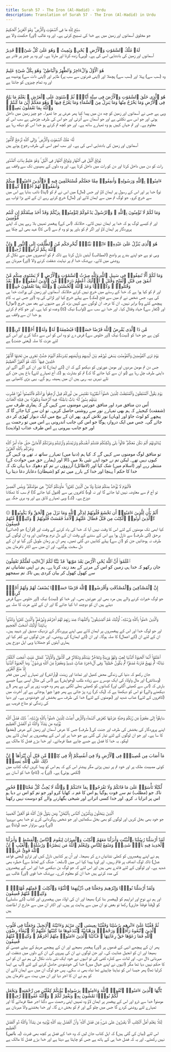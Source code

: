 ```yaml
---
title: Surah 57 - The Iron (Al-Hadid) - Urdu
description: Translation of Surah 57 - The Iron (Al-Hadid) in Urdu
---
```





<Aside type="quran" title="1">
سَبَّحَ لِلَّهِ مَا فِى ٱلسَّمَٰوَٰتِ وَٱلْأَرْضِ ۖ وَهُوَ ٱلْعَزِيزُ ٱلْحَكِيمُ
</Aside>

<Aside type="reference" title="1">
جو مخلوق آسمانوں اور زمین میں ہے خدا کی تسبیح کرتی ہے۔ اور وہ غالب (اور) حکمت والا ہے
</Aside>

---

<Aside type="quran" title="2">
لَهُۥ مُلْكُ ٱلسَّمَٰوَٰتِ وَٱلْأَرْضِ ۖ يُحْىِۦ وَيُمِيتُ ۖ وَهُوَ عَلَىٰ كُلِّ شَىْءٍۢ قَدِيرٌ
</Aside>

<Aside type="reference" title="2">
آسمانوں اور زمین کی بادشاہی اسی کی ہے۔ (وہی) زندہ کرتا اور مارتا ہے۔ اور وہ ہر چیز پر قادر ہے
</Aside>

---

<Aside type="quran" title="3">
هُوَ ٱلْأَوَّلُ وَٱلْءَاخِرُ وَٱلظَّٰهِرُ وَٱلْبَاطِنُ ۖ وَهُوَ بِكُلِّ شَىْءٍ عَلِيمٌ
</Aside>

<Aside type="reference" title="3">
وہ (سب سے) پہلا اور (سب سے) پچھلا اور (اپنی قدرتوں سے سب پر) ظاہر اور (اپنی ذات سے) پوشیدہ ہے اور وہ تمام چیزوں کو جانتا ہے
</Aside>

---

<Aside type="quran" title="4">
هُوَ ٱلَّذِى خَلَقَ ٱلسَّمَٰوَٰتِ وَٱلْأَرْضَ فِى سِتَّةِ أَيَّامٍۢ ثُمَّ ٱسْتَوَىٰ عَلَى ٱلْعَرْشِ ۚ يَعْلَمُ مَا يَلِجُ فِى ٱلْأَرْضِ وَمَا يَخْرُجُ مِنْهَا وَمَا يَنزِلُ مِنَ ٱلسَّمَآءِ وَمَا يَعْرُجُ فِيهَا ۖ وَهُوَ مَعَكُمْ أَيْنَ مَا كُنتُمْ ۚ وَٱللَّهُ بِمَا تَعْمَلُونَ بَصِيرٌۭ
</Aside>

<Aside type="reference" title="4">
وہی ہے جس نے آسمانوں اور زمین کو چھ دن میں پیدا کیا پھر عرش پر جا ٹھہرا۔ جو چیز زمین میں داخل ہوتی اور جو اس سے نکلتی ہے اور جو آسمان سے اُترتی اور جو اس کی طرف چڑھتی ہے سب اس کو معلوم ہے۔ اور تم جہاں کہیں ہو وہ تمہارے ساتھ ہے۔ اور جو کچھ تم کرتے ہو خدا اس کو دیکھ رہا ہے
</Aside>

---

<Aside type="quran" title="5">
لَّهُۥ مُلْكُ ٱلسَّمَٰوَٰتِ وَٱلْأَرْضِ ۚ وَإِلَى ٱللَّهِ تُرْجَعُ ٱلْأُمُورُ
</Aside>

<Aside type="reference" title="5">
آسمانوں اور زمین کی بادشاہی اسی کی ہے۔ اور سب امور اسی کی طرف رجوع ہوتے ہیں
</Aside>

---

<Aside type="quran" title="6">
يُولِجُ ٱلَّيْلَ فِى ٱلنَّهَارِ وَيُولِجُ ٱلنَّهَارَ فِى ٱلَّيْلِ ۚ وَهُوَ عَلِيمٌۢ بِذَاتِ ٱلصُّدُورِ
</Aside>

<Aside type="reference" title="6">
رات کو دن میں داخل کرتا اور دن کو رات میں داخل کرتا ہے۔ اور وہ دلوں کے بھیدوں تک سے واقف ہے
</Aside>

---

<Aside type="quran" title="7">
ءَامِنُوا۟ بِٱللَّهِ وَرَسُولِهِۦ وَأَنفِقُوا۟ مِمَّا جَعَلَكُم مُّسْتَخْلَفِينَ فِيهِ ۖ فَٱلَّذِينَ ءَامَنُوا۟ مِنكُمْ وَأَنفَقُوا۟ لَهُمْ أَجْرٌۭ كَبِيرٌۭ
</Aside>

<Aside type="reference" title="7">
تو) خدا پر اور اس کے رسول پر ایمان لاؤ اور جس (مال) میں اس نے تم کو (اپنا) نائب بنایا ہے اس میں سے خرچ کرو۔ جو لوگ تم میں سے ایمان لائے اور (مال) خرچ کرتے رہے ان کے لئے بڑا ثواب ہے
</Aside>

---

<Aside type="quran" title="8">
وَمَا لَكُمْ لَا تُؤْمِنُونَ بِٱللَّهِ ۙ وَٱلرَّسُولُ يَدْعُوكُمْ لِتُؤْمِنُوا۟ بِرَبِّكُمْ وَقَدْ أَخَذَ مِيثَٰقَكُمْ إِن كُنتُم مُّؤْمِنِينَ
</Aside>

<Aside type="reference" title="8">
اور تم کیسے لوگ ہو کہ خدا پر ایمان نہیں لاتے۔ حالانکہ (اس کے) پیغمبر تمہیں بلا رہے ہیں کہ اپنے پروردگار پر ایمان لاؤ اور اگر تم کو باور ہو تو وہ تم سے (اس کا) عہد بھی لے چکا ہے
</Aside>

---

<Aside type="quran" title="9">
هُوَ ٱلَّذِى يُنَزِّلُ عَلَىٰ عَبْدِهِۦٓ ءَايَٰتٍۭ بَيِّنَٰتٍۢ لِّيُخْرِجَكُم مِّنَ ٱلظُّلُمَٰتِ إِلَى ٱلنُّورِ ۚ وَإِنَّ ٱللَّهَ بِكُمْ لَرَءُوفٌۭ رَّحِيمٌۭ
</Aside>

<Aside type="reference" title="9">
وہی تو ہے جو اپنے بندے پر واضح (المطالب) آیتیں نازل کرتا ہے تاکہ تم کو اندھیروں میں سے نکال کر روشنی میں لائے۔ بےشک خدا تم پر نہایت شفقت کرنے والا (اور) مہربان ہے
</Aside>

---

<Aside type="quran" title="10">
وَمَا لَكُمْ أَلَّا تُنفِقُوا۟ فِى سَبِيلِ ٱللَّهِ وَلِلَّهِ مِيرَٰثُ ٱلسَّمَٰوَٰتِ وَٱلْأَرْضِ ۚ لَا يَسْتَوِى مِنكُم مَّنْ أَنفَقَ مِن قَبْلِ ٱلْفَتْحِ وَقَٰتَلَ ۚ أُو۟لَٰٓئِكَ أَعْظَمُ دَرَجَةًۭ مِّنَ ٱلَّذِينَ أَنفَقُوا۟ مِنۢ بَعْدُ وَقَٰتَلُوا۟ ۚ وَكُلًّۭا وَعَدَ ٱللَّهُ ٱلْحُسْنَىٰ ۚ وَٱللَّهُ بِمَا تَعْمَلُونَ خَبِيرٌۭ
</Aside>

<Aside type="reference" title="10">
اور تم کو کیا ہوا ہے کہ خدا کے رستے میں خرچ نہیں کرتے حالانکہ آسمانوں اور زمین کی وراثت خدا ہی کی ہے۔ جس شخص نے تم میں سے فتح (مکہ) سے پہلے خرچ کیا اور لڑائی کی وہ (اور جس نے یہ کام پیچھے کئے وہ) برابر نہیں۔ ان کا درجہ ان لوگوں سے کہیں بڑھ کر ہے جنہوں نے بعد میں خرچ (اموال) اور (کفار سے) جہاد وقتال کیا۔ اور خدا نے سب سے (ثواب) نیک (کا) وعدہ تو کیا ہے۔ اور جو کام تم کرتے ہو خدا ان سے واقف ہے
</Aside>

---

<Aside type="quran" title="11">
مَّن ذَا ٱلَّذِى يُقْرِضُ ٱللَّهَ قَرْضًا حَسَنًۭا فَيُضَٰعِفَهُۥ لَهُۥ وَلَهُۥٓ أَجْرٌۭ كَرِيمٌۭ
</Aside>

<Aside type="reference" title="11">
کون ہے جو خدا کو (نیت) نیک (اور خلوص سے) قرض دے تو وہ اس کو اس سے دگنا کرے اور اس کے لئے عزت کا صلہ (یعنی جنت) ہے
</Aside>

---

<Aside type="quran" title="12">
يَوْمَ تَرَى ٱلْمُؤْمِنِينَ وَٱلْمُؤْمِنَٰتِ يَسْعَىٰ نُورُهُم بَيْنَ أَيْدِيهِمْ وَبِأَيْمَٰنِهِم بُشْرَىٰكُمُ ٱلْيَوْمَ جَنَّٰتٌۭ تَجْرِى مِن تَحْتِهَا ٱلْأَنْهَٰرُ خَٰلِدِينَ فِيهَا ۚ ذَٰلِكَ هُوَ ٱلْفَوْزُ ٱلْعَظِيمُ
</Aside>

<Aside type="reference" title="12">
جس دن تم مومن مردوں اور مومن عورتوں کو دیکھو گے کہ ان (کے ایمان) کا نور ان کے آگے آگے اور داہنی طرف چل رہا ہے (تو ان سے کہا جائے گا کہ) تم کو بشارت ہو (کہ آج تمہارے لئے) باغ ہیں جن کے تلے نہریں بہہ رہی ہیں ان میں ہمیشہ رہو گے۔ یہی بڑی کامیابی ہے
</Aside>

---

<Aside type="quran" title="13">
يَوْمَ يَقُولُ ٱلْمُنَٰفِقُونَ وَٱلْمُنَٰفِقَٰتُ لِلَّذِينَ ءَامَنُوا۟ ٱنظُرُونَا نَقْتَبِسْ مِن نُّورِكُمْ قِيلَ ٱرْجِعُوا۟ وَرَآءَكُمْ فَٱلْتَمِسُوا۟ نُورًۭا فَضُرِبَ بَيْنَهُم بِسُورٍۢ لَّهُۥ بَابٌۢ بَاطِنُهُۥ فِيهِ ٱلرَّحْمَةُ وَظَٰهِرُهُۥ مِن قِبَلِهِ ٱلْعَذَابُ
</Aside>

<Aside type="reference" title="13">
اُس دن منافق مرد اور منافق عورتیں مومنوں سے کہیں گے کہ ہماری طرف سے (شفقت) کیجیئے کہ ہم بھی تمہارے نور سے روشنی حاصل کریں۔ تو ان سے کہا جائے گا کہ پیچھے کو لوٹ جاؤ اور (وہاں) نور تلاش کرو۔ پھر ان کے بیچ میں ایک دیوار کھڑی کر دی جائے گی۔ جس میں ایک دروازہ ہوگا جو اس کی جانب اندرونی ہے اس میں تو رحمت ہے اور جو جانب بیرونی ہے اس طرف عذاب (واذیت)
</Aside>

---

<Aside type="quran" title="14">
يُنَادُونَهُمْ أَلَمْ نَكُن مَّعَكُمْ ۖ قَالُوا۟ بَلَىٰ وَلَٰكِنَّكُمْ فَتَنتُمْ أَنفُسَكُمْ وَتَرَبَّصْتُمْ وَٱرْتَبْتُمْ وَغَرَّتْكُمُ ٱلْأَمَانِىُّ حَتَّىٰ جَآءَ أَمْرُ ٱللَّهِ وَغَرَّكُم بِٱللَّهِ ٱلْغَرُورُ
</Aside>

<Aside type="reference" title="14">
تو منافق لوگ مومنوں سے کہیں گے کہ کیا ہم (دنیا میں) تمہارے ساتھ نہ تھے وہ کہیں گے کیوں نہیں تھے۔ لیکن تم نے خود اپنے تئیں بلا میں ڈالا اور (ہمارے حق میں حوادث کے) منتظر رہے اور (اسلام میں) شک کیا اور (لاطائل) آرزوؤں نے تم کو دھوکہ دیا یہاں تک کہ خدا کا حکم آ پہنچا اور خدا کے بارے میں تم کو (شیطان) دغاباز دغا دیتا رہا
</Aside>

---

<Aside type="quran" title="15">
فَٱلْيَوْمَ لَا يُؤْخَذُ مِنكُمْ فِدْيَةٌۭ وَلَا مِنَ ٱلَّذِينَ كَفَرُوا۟ ۚ مَأْوَىٰكُمُ ٱلنَّارُ ۖ هِىَ مَوْلَىٰكُمْ ۖ وَبِئْسَ ٱلْمَصِيرُ
</Aside>

<Aside type="reference" title="15">
تو آج تم سے معاوضہ نہیں لیا جائے گا اور نہ (وہ) کافروں ہی سے (قبول کیا جائے گا) تم سب کا ٹھکانا دوزخ ہے۔ (کہ) وہی تمہارے لائق ہے اور وہ بری جگہ ہے
</Aside>

---

<Aside type="quran" title="16">
۞ أَلَمْ يَأْنِ لِلَّذِينَ ءَامَنُوٓا۟ أَن تَخْشَعَ قُلُوبُهُمْ لِذِكْرِ ٱللَّهِ وَمَا نَزَلَ مِنَ ٱلْحَقِّ وَلَا يَكُونُوا۟ كَٱلَّذِينَ أُوتُوا۟ ٱلْكِتَٰبَ مِن قَبْلُ فَطَالَ عَلَيْهِمُ ٱلْأَمَدُ فَقَسَتْ قُلُوبُهُمْ ۖ وَكَثِيرٌۭ مِّنْهُمْ فَٰسِقُونَ
</Aside>

<Aside type="reference" title="16">
کیا ابھی تک مومنوں کے لئے اس کا وقت نہیں آیا کہ خدا کی یاد کرنے کے وقت اور (قرآن) جو (خدائے) برحق (کی طرف) سے نازل ہوا ہے اس کے سننے کے وقت ان کے دل نرم ہوجائیں اور وہ ان لوگوں کی طرف نہ ہوجائیں جن کو (ان سے) پہلے کتابیں دی گئی تھیں۔ پھر ان پر زمان طویل گزر گیا تو ان کے دل سخت ہوگئے۔ اور ان میں سے اکثر نافرمان ہیں
</Aside>

---

<Aside type="quran" title="17">
ٱعْلَمُوٓا۟ أَنَّ ٱللَّهَ يُحْىِ ٱلْأَرْضَ بَعْدَ مَوْتِهَا ۚ قَدْ بَيَّنَّا لَكُمُ ٱلْءَايَٰتِ لَعَلَّكُمْ تَعْقِلُونَ
</Aside>

<Aside type="reference" title="17">
جان رکھو کہ خدا ہی زمین کو اس کے مرنے کے بعد زندہ کرتا ہے۔ ہم نے اپنی نشانیاں تم سے کھول کھول کر بیان کردی ہیں تاکہ تم سمجھو
</Aside>

---

<Aside type="quran" title="18">
إِنَّ ٱلْمُصَّدِّقِينَ وَٱلْمُصَّدِّقَٰتِ وَأَقْرَضُوا۟ ٱللَّهَ قَرْضًا حَسَنًۭا يُضَٰعَفُ لَهُمْ وَلَهُمْ أَجْرٌۭ كَرِيمٌۭ
</Aside>

<Aside type="reference" title="18">
جو لوگ خیرات کرنے والے ہیں مرد بھی اور عورتیں بھی۔ اور خدا کو (نیت) نیک (اور خلوص سے) قرض دیتے ہیں ان کو دوچند ادا کیا جائے گا اور ان کے لئے عزت کا صلہ ہے
</Aside>

---

<Aside type="quran" title="19">
وَٱلَّذِينَ ءَامَنُوا۟ بِٱللَّهِ وَرُسُلِهِۦٓ أُو۟لَٰٓئِكَ هُمُ ٱلصِّدِّيقُونَ ۖ وَٱلشُّهَدَآءُ عِندَ رَبِّهِمْ لَهُمْ أَجْرُهُمْ وَنُورُهُمْ ۖ وَٱلَّذِينَ كَفَرُوا۟ وَكَذَّبُوا۟ بِـَٔايَٰتِنَآ أُو۟لَٰٓئِكَ أَصْحَٰبُ ٱلْجَحِيمِ
</Aside>

<Aside type="reference" title="19">
اور جو لوگ خدا اور اس کے پیغمبروں پر ایمان لائے یہی اپنے پروردگار کے نزدیک صدیق اور شہید ہیں۔ ان کے لئے ان (کے اعمال) کا صلہ ہوگا۔ اور ان (کے ایمان) کی روشنی۔ اور جن لوگوں نے کفر کیا اور ہماری آیتوں کو جھٹلایا وہی اہل دوزخ ہیں
</Aside>

---

<Aside type="quran" title="20">
ٱعْلَمُوٓا۟ أَنَّمَا ٱلْحَيَوٰةُ ٱلدُّنْيَا لَعِبٌۭ وَلَهْوٌۭ وَزِينَةٌۭ وَتَفَاخُرٌۢ بَيْنَكُمْ وَتَكَاثُرٌۭ فِى ٱلْأَمْوَٰلِ وَٱلْأَوْلَٰدِ ۖ كَمَثَلِ غَيْثٍ أَعْجَبَ ٱلْكُفَّارَ نَبَاتُهُۥ ثُمَّ يَهِيجُ فَتَرَىٰهُ مُصْفَرًّۭا ثُمَّ يَكُونُ حُطَٰمًۭا ۖ وَفِى ٱلْءَاخِرَةِ عَذَابٌۭ شَدِيدٌۭ وَمَغْفِرَةٌۭ مِّنَ ٱللَّهِ وَرِضْوَٰنٌۭ ۚ وَمَا ٱلْحَيَوٰةُ ٱلدُّنْيَآ إِلَّا مَتَٰعُ ٱلْغُرُورِ
</Aside>

<Aside type="reference" title="20">
جان رکھو کہ دنیا کی زندگی محض کھیل اور تماشا اور زینت (وآرائش) اور تمہارے آپس میں فخر (وستائش) اور مال واولاد کی ایک دوسرے سے زیادہ طلب (وخواہش) ہے (اس کی مثال ایسی ہے) جیسے بارش کہ (اس سے کھیتی اُگتی اور) کسانوں کو کھیتی بھلی لگتی ہے پھر وہ خوب زور پر آتی ہے پھر (اے دیکھنے والے) تو اس کو دیکھتا ہے کہ (پک کر) زرد پڑ جاتی ہے پھر چورا چورا ہوجاتی ہے اور آخرت میں (کافروں کے لئے) عذاب شدید اور (مومنوں کے لئے) خدا کی طرف سے بخشش اور خوشنودی ہے۔ اور دنیا کی زندگی تو متاع فریب ہے
</Aside>

---

<Aside type="quran" title="21">
سَابِقُوٓا۟ إِلَىٰ مَغْفِرَةٍۢ مِّن رَّبِّكُمْ وَجَنَّةٍ عَرْضُهَا كَعَرْضِ ٱلسَّمَآءِ وَٱلْأَرْضِ أُعِدَّتْ لِلَّذِينَ ءَامَنُوا۟ بِٱللَّهِ وَرُسُلِهِۦ ۚ ذَٰلِكَ فَضْلُ ٱللَّهِ يُؤْتِيهِ مَن يَشَآءُ ۚ وَٱللَّهُ ذُو ٱلْفَضْلِ ٱلْعَظِيمِ
</Aside>

<Aside type="reference" title="21">
(بندو) اپنے پروردگار کی بخشش کی طرف اور جنت کی( طرف) جس کا عرض آسمان اور زمین کے عرض کا سا ہے۔ اور جو ان لوگوں کے لئے تیار کی گئی ہے جو خدا پر اور اس کے پیغمبروں پر ایمان لائے ہیں لپکو۔ یہ خدا کا فضل ہے جسے چاہے عطا فرمائے۔ اور خدا بڑے فضل کا مالک ہے
</Aside>

---

<Aside type="quran" title="22">
مَآ أَصَابَ مِن مُّصِيبَةٍۢ فِى ٱلْأَرْضِ وَلَا فِىٓ أَنفُسِكُمْ إِلَّا فِى كِتَٰبٍۢ مِّن قَبْلِ أَن نَّبْرَأَهَآ ۚ إِنَّ ذَٰلِكَ عَلَى ٱللَّهِ يَسِيرٌۭ
</Aside>

<Aside type="reference" title="22">
کوئی مصیبت ملک پر اور خود تم پر نہیں پڑتی مگر پیشتر اس کے کہ ہم اس کو پیدا کریں ایک کتاب میں (لکھی ہوئی) ہے۔ (اور) یہ (کام) خدا کو آسان ہے
</Aside>

---

<Aside type="quran" title="23">
لِّكَيْلَا تَأْسَوْا۟ عَلَىٰ مَا فَاتَكُمْ وَلَا تَفْرَحُوا۟ بِمَآ ءَاتَىٰكُمْ ۗ وَٱللَّهُ لَا يُحِبُّ كُلَّ مُخْتَالٍۢ فَخُورٍ
</Aside>

<Aside type="reference" title="23">
تاکہ جو (مطلب) تم سے فوت ہوگیا ہو اس کا غم نہ کھایا کرو اور جو تم کو اس نے دیا ہو اس پر اترایا نہ کرو۔ اور خدا کسی اترانے اور شیخی بگھارنے والے کو دوست نہیں رکھتا
</Aside>

---

<Aside type="quran" title="24">
ٱلَّذِينَ يَبْخَلُونَ وَيَأْمُرُونَ ٱلنَّاسَ بِٱلْبُخْلِ ۗ وَمَن يَتَوَلَّ فَإِنَّ ٱللَّهَ هُوَ ٱلْغَنِىُّ ٱلْحَمِيدُ
</Aside>

<Aside type="reference" title="24">
جو خود بھی بخل کریں اور لوگوں کو بھی بخل سکھائیں اور جو شخص روگردانی کرے تو خدا بھی بےپروا (اور) وہی سزاوار حمد (وثنا) ہے
</Aside>

---

<Aside type="quran" title="25">
لَقَدْ أَرْسَلْنَا رُسُلَنَا بِٱلْبَيِّنَٰتِ وَأَنزَلْنَا مَعَهُمُ ٱلْكِتَٰبَ وَٱلْمِيزَانَ لِيَقُومَ ٱلنَّاسُ بِٱلْقِسْطِ ۖ وَأَنزَلْنَا ٱلْحَدِيدَ فِيهِ بَأْسٌۭ شَدِيدٌۭ وَمَنَٰفِعُ لِلنَّاسِ وَلِيَعْلَمَ ٱللَّهُ مَن يَنصُرُهُۥ وَرُسُلَهُۥ بِٱلْغَيْبِ ۚ إِنَّ ٱللَّهَ قَوِىٌّ عَزِيزٌۭ
</Aside>

<Aside type="reference" title="25">
ہم نے اپنے پیغمبروں کو کھلی نشانیاں دے کر بھیجا۔ اور اُن پر کتابیں نازل کیں اور ترازو (یعنی قواعد عدل) تاکہ لوگ انصاف پر قائم رہیں۔ اور لوہا پیدا کیا اس میں (اسلحہٴ جنگ کے لحاظ سے) خطرہ بھی شدید ہے۔ اور لوگوں کے لئے فائدے بھی ہیں اور اس لئے کہ جو لوگ بن دیکھے خدا اور اس کے پیغمبروں کی مدد کرتے ہیں خدا ان کو معلوم کرے۔ بےشک خدا قوی (اور) غالب ہے
</Aside>

---

<Aside type="quran" title="26">
وَلَقَدْ أَرْسَلْنَا نُوحًۭا وَإِبْرَٰهِيمَ وَجَعَلْنَا فِى ذُرِّيَّتِهِمَا ٱلنُّبُوَّةَ وَٱلْكِتَٰبَ ۖ فَمِنْهُم مُّهْتَدٍۢ ۖ وَكَثِيرٌۭ مِّنْهُمْ فَٰسِقُونَ
</Aside>

<Aside type="reference" title="26">
اور ہم نے نوح اور ابراہیم کو (پیغمبر بنا کر) بھیجا اور ان کی اولاد میں پیغمبری اور کتاب (کے سلسلے) کو (وقتاً فوقتاً جاری) رکھا تو بعض تو ان میں سے ہدایت پر ہیں۔ اور اکثر ان میں سے خارج از اطاعت ہیں
</Aside>

---

<Aside type="quran" title="27">
ثُمَّ قَفَّيْنَا عَلَىٰٓ ءَاثَٰرِهِم بِرُسُلِنَا وَقَفَّيْنَا بِعِيسَى ٱبْنِ مَرْيَمَ وَءَاتَيْنَٰهُ ٱلْإِنجِيلَ وَجَعَلْنَا فِى قُلُوبِ ٱلَّذِينَ ٱتَّبَعُوهُ رَأْفَةًۭ وَرَحْمَةًۭ وَرَهْبَانِيَّةً ٱبْتَدَعُوهَا مَا كَتَبْنَٰهَا عَلَيْهِمْ إِلَّا ٱبْتِغَآءَ رِضْوَٰنِ ٱللَّهِ فَمَا رَعَوْهَا حَقَّ رِعَايَتِهَا ۖ فَـَٔاتَيْنَا ٱلَّذِينَ ءَامَنُوا۟ مِنْهُمْ أَجْرَهُمْ ۖ وَكَثِيرٌۭ مِّنْهُمْ فَٰسِقُونَ
</Aside>

<Aside type="reference" title="27">
پھر ان کے پیچھے انہی کے قدموں پر (اور) پیغمبر بھیجے اور ان کے پیچھے مریمؑ کے بیٹے عیسیٰ کو بھیجا اور ان کو انجیل عنایت کی۔ اور جن لوگوں نے ان کی پیروی کی ان کے دلوں میں شفقت اور مہربانی ڈال دی۔ اور لذات سے کنارہ کشی کی تو انہوں نے خود ایک نئی بات نکال لی ہم نے ان کو اس کا حکم نہیں دیا تھا مگر (انہوں نے اپنے خیال میں) خدا کی خوشنودی حاصل کرنے کے لئے (آپ ہی ایسا کرلیا تھا) پھر جیسا اس کو نباہنا چاہیئے تھا نباہ بھی نہ سکے۔ پس جو لوگ ان میں سے ایمان لائے ان کو ہم نے ان کا اجر دیا اور ان میں بہت سے نافرمان ہیں
</Aside>

---

<Aside type="quran" title="28">
يَٰٓأَيُّهَا ٱلَّذِينَ ءَامَنُوا۟ ٱتَّقُوا۟ ٱللَّهَ وَءَامِنُوا۟ بِرَسُولِهِۦ يُؤْتِكُمْ كِفْلَيْنِ مِن رَّحْمَتِهِۦ وَيَجْعَل لَّكُمْ نُورًۭا تَمْشُونَ بِهِۦ وَيَغْفِرْ لَكُمْ ۚ وَٱللَّهُ غَفُورٌۭ رَّحِيمٌۭ
</Aside>

<Aside type="reference" title="28">
مومنو! خدا سے ڈرو اور اس کے پیغمبر پر ایمان لاؤ وہ تمہیں اپنی رحمت سے دگنا اجر عطا فرمائے گا اور تمہارے لئے روشنی کردے گا جس میں چلو گے اور تم کو بخش دے گا۔ اور خدا بخشنے والا مہربان ہے
</Aside>

---

<Aside type="quran" title="29">
لِّئَلَّا يَعْلَمَ أَهْلُ ٱلْكِتَٰبِ أَلَّا يَقْدِرُونَ عَلَىٰ شَىْءٍۢ مِّن فَضْلِ ٱللَّهِ ۙ وَأَنَّ ٱلْفَضْلَ بِيَدِ ٱللَّهِ يُؤْتِيهِ مَن يَشَآءُ ۚ وَٱللَّهُ ذُو ٱلْفَضْلِ ٱلْعَظِيمِ
</Aside>

<Aside type="reference" title="29">
(یہ باتیں) اس لئے (بیان کی گئی ہیں) کہ اہل کتاب جان لیں کہ وہ خدا کے فضل پر کچھ بھی قدرت نہیں رکھتے۔ اور یہ کہ فضل خدا ہی کے ہاتھ ہے جس کو چاہتا ہے دیتا ہے اور خدا بڑے فضل کا مالک ہے
</Aside>

---
